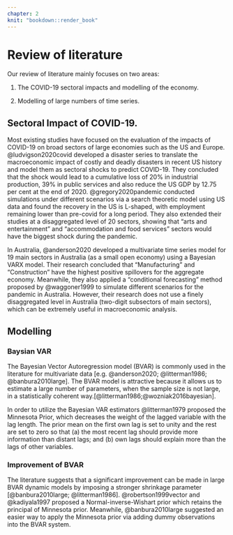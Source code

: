 ```yaml
---
chapter: 2
knit: "bookdown::render_book"
---
```


# Review of literature

Our review of literature mainly focuses on two areas:

1.  The COVID-19 sectoral impacts and modelling of the economy. 

2.  Modelling of large numbers of time series.


## Sectoral Impact of COVID-19.

Most existing studies have focused on the evaluation of the impacts of COVID-19 on broad sectors of large economies such as the US and Europe. @ludvigson2020covid developed a disaster series to translate the macroeconomic impact of costly and deadly disasters in recent US history and model them as sectoral shocks to predict COVID-19. They concluded that the shock would lead to a cumulative loss of 20% in industrial production, 39% in public services and also reduce the US GDP by 12.75 per cent at the end of 2020. @gregory2020pandemic conducted simulations under different scenarios via a search theoretic model using US data and found the recovery in the US is L-shaped, with employment remaining lower than pre-covid for a long period. They also extended their studies at a disaggregated level of 20 sectors, showing that "arts and entertainment" and "accommodation and food services" sectors would have the biggest shock during the pandemic.



In Australia, @anderson2020 developed a multivariate time series model for 19 main sectors in Australia (as a small open economy) using a Bayesian VARX model. Their research concluded that "Manufacturing" and "Construction" have the highest positive spillovers for the aggregate economy. Meanwhile, they also applied a "conditional forecasting" method proposed by @waggoner1999 to simulate different scenarios for the pandemic in Australia. However, their research does not use a finely disaggregated level in Australia (two-digit subsectors of main sectors), which can be extremely useful in macroeconomic analysis.





## Modelling

### Baysian VAR

The Bayesian Vector Autoregression model (BVAR) is commonly used in the literature for multivariate data [e.g. @anderson2020; @litterman1986; @banbura2010large]. The BVAR model is attractive because it allows us to estimate a large number of parameters, when the sample size is not large, in a statistically coherent way.[@litterman1986;@wozniak2016bayesian].

In order to utilize the Bayesian VAR estimators @litterman1979 proposed the Minnesota Prior, which decreases the weight of the lagged variable with the lag length. The prior mean on the first own lag is set to unity and the rest are set to zero so that (a) the most recent lag should provide more information than distant lags; and (b) own lags should explain more than the lags of other variables.

### Improvement of BVAR

The literature suggests that a significant improvement can be made in large BVAR dynamic models by imposing a stronger shrinkage parameter [@banbura2010large; @litterman1986]. @robertson1999vector and @kadiyala1997 proposed a Normal-inverse-Wishart prior which retains the principal of Minnesota prior. Meanwhile, @banbura2010large suggested an easier way to apply the Minnesota prior via adding dummy observations into the BVAR system.


